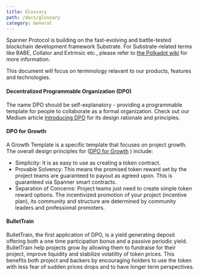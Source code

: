 ```yaml
---
title: Glossary
path: /docs/glossary
category: General
---
```

Spanner Protocol is building on the fast-evolving and battle-tested blockchain development framework Substrate. For Substrate-related terms like BABE, Collator and Extrinsic etc., please refer to [the Polkadot wiki](https://wiki.polkadot.network/docs/en/glossary) for more information. 

This document will focus on terminology relavant to our products, features and technologies.

#### Decentralized Programmable Organization (DPO)

The name DPO should be self-explanatory - providing a programmable template for people to collaborate as a formal organization. Check out our Medium article [Introducing DPO](https://spannerprotocol.medium.com/introducing-dpo-e4ca0730e1c) for its design rationale and principles.

#### DPO for Growth

A Growth Template is a specific template that focuses on project growth. The overall design principles for ([DPO for Growth](https://spannerprotocol.medium.com/growth-template-1-growthbox-and-dpo-518bab21ea4d) ) include:

-   Simplicity: It is as easy to use as creating a token contract.
-   Provable Solvency: This means the promised token reward set by the project teams are guaranteed to payout as agreed upon. This is guaranteed via Spanner smart contracts.
-   Separation of Concerns: Project teams just need to create simple token reward options. The incentivized promotion of your project (incentive plan), its community and structure are determined by community leaders and professional promoters.

#### BulletTrain

BulletTrain, the first application of DPO, is a yield generating deposit offering both a one time participation bonus and a passive periodic yield. BulletTrain help projects grow by allowing them to fundraise for their project, improve liquidity and stabilize volatility of token prices. This benefits both project and backers by encouraging holders to use the token with less fear of sudden prices drops and to have longer term perspectives.
